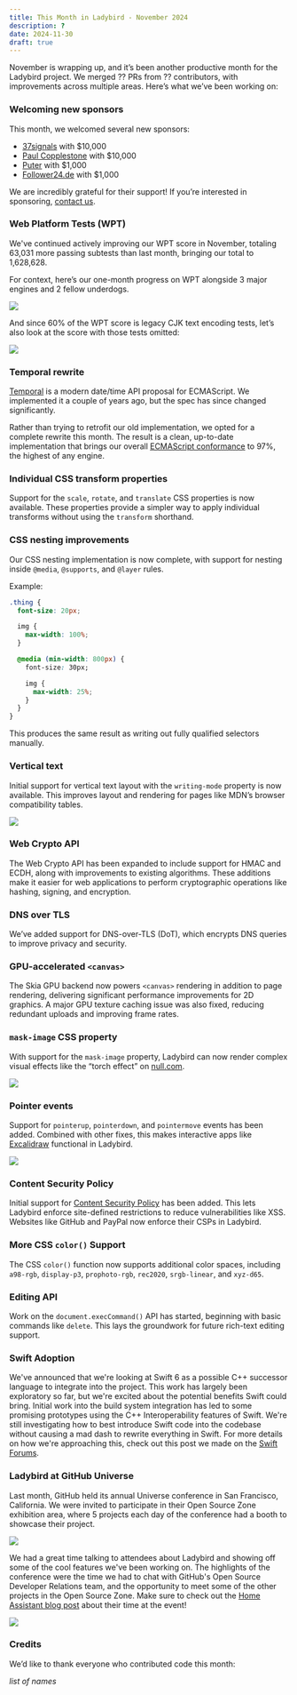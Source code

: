 ```yaml
---
title: This Month in Ladybird - November 2024
description: ?
date: 2024-11-30
draft: true
---
```


November is wrapping up, and it’s been another productive month for the Ladybird project. We merged ?? PRs from ?? contributors, with improvements across multiple areas. Here’s what we’ve been working on:

### Welcoming new sponsors

This month, we welcomed several new sponsors:

- [37signals](https://www.37signals.com) with $10,000
- [Paul Copplestone](https://paul.copplest.one) with $10,000
- [Puter](https://www.puter.com) with $1,000
- [Follower24.de](http://follower24.de) with $1,000

We are incredibly grateful for their support! If you’re interested in sponsoring, [contact us](mailto:contact@ladybird.org).

### Web Platform Tests (WPT)

We've continued actively improving our WPT score in November, totaling 63,031 more passing subtests than last month, bringing our total to 1,628,628.

For context, here’s our one-month progress on WPT alongside 3 major engines and 2 fellow underdogs.

![](/assets/img/newsletter-nov-2024-wpt-graph.gif)

And since 60% of the WPT score is legacy CJK text encoding tests, let’s also look at the score with those tests omitted:

![](/assets/img/newsletter-nov-2024-wpt-graph-no-encoding.gif)

### Temporal rewrite

[Temporal](https://tc39.es/proposal-temporal/docs/) is a modern date/time API proposal for ECMAScript. We implemented it a couple of years ago, but the spec has since changed significantly.

Rather than trying to retrofit our old implementation, we opted for a complete rewrite this month. The result is a clean, up-to-date implementation that brings our overall [ECMAScript conformance](https://test262.fyi/#) to 97%, the highest of any engine.

### Individual CSS transform properties

Support for the `scale`, `rotate`, and `translate` CSS properties is now available. These properties provide a simpler way to apply individual transforms without using the `transform` shorthand.

### CSS nesting improvements

Our CSS nesting implementation is now complete, with support for nesting inside `@media`, `@supports`, and `@layer` rules.

Example:

```css
.thing {
  font-size: 20px;

  img {
    max-width: 100%;
  }

  @media (min-width: 800px) {
    font-size: 30px;

    img {
      max-width: 25%;
    }
  }
}
```

This produces the same result as writing out fully qualified selectors manually.

### Vertical text

Initial support for vertical text layout with the `writing-mode` property is now available. This improves layout and rendering for pages like MDN’s browser compatibility tables.

![](/assets/img/newsletter-nov-2024-mdn-vertical-text.png)

### Web Crypto API

The Web Crypto API has been expanded to include support for HMAC and ECDH, along with improvements to existing algorithms. These additions make it easier for web applications to perform cryptographic operations like hashing, signing, and encryption.

### DNS over TLS

We’ve added support for DNS-over-TLS (DoT), which encrypts DNS queries to improve privacy and security.

### GPU-accelerated `<canvas>`

The Skia GPU backend now powers `<canvas>` rendering in addition to page rendering, delivering significant performance improvements for 2D graphics. A major GPU texture caching issue was also fixed, reducing redundant uploads and improving frame rates.

### `mask-image` CSS property

With support for the `mask-image` property, Ladybird can now render complex visual effects like the “torch effect” on [null.com](https://null.com).

![](/assets/img/newsletter-nov-2024-null-com.png)

### Pointer events

Support for `pointerup`, `pointerdown`, and `pointermove` events has been added. Combined with other fixes, this makes interactive apps like [Excalidraw](https://excalidraw.com) functional in Ladybird.

![](/assets/img/newsletter-nov-2024-excalidraw.png)

### Content Security Policy

Initial support for [Content Security Policy](https://developer.mozilla.org/en-US/docs/Web/HTTP/CSP) has been added. This lets Ladybird enforce site-defined restrictions to reduce vulnerabilities like XSS. Websites like GitHub and PayPal now enforce their CSPs in Ladybird.

### More CSS `color()` Support

The CSS `color()` function now supports additional color spaces, including `a98-rgb`, `display-p3`, `prophoto-rgb`, `rec2020`, `srgb-linear`, and `xyz-d65`.

### Editing API

Work on the `document.execCommand()` API has started, beginning with basic commands like `delete`. This lays the groundwork for future rich-text editing support.

### Swift Adoption

We've announced that we're looking at Swift 6 as a possible C++ successor language to integrate into the project. This work has largely been exploratory so far, but we're excited about the potential benefits Swift could bring.
Initial work into the build system integration has led to some promising prototypes using the C++ Interoperability features of Swift. We're still investigating how to best introduce Swift code into the codebase without causing
a mad dash to rewrite everything in Swift. For more details on how we're approaching this, check out this post we made on the [Swift Forums](https://forums.swift.org/t/ladybird-browser-and-swift-garbage-collection/76084).

### Ladybird at GitHub Universe

Last month, GitHub held its annual Universe conference in San Francisco, California. We were invited to participate in their Open Source Zone exhibition area, where 5 projects
each day of the conference had a booth to showcase their project.

![](/assets/img/newsletter-nov-2024-github-universe-oss-zone.jpg)

We had a great time talking to attendees about Ladybird and showing off some of the cool features we've been working on.
The highlights of the conference were the time we had to chat with GitHub's Open Source Developer Relations team, and the opportunity to meet some of the other projects in the Open Source Zone.
Make sure to check out the [Home Assistant blog post](https://www.home-assistant.io/blog/2024/11/18/event-wrapup-github-universe-24/) about their time at the event!

![](/assets/img/newsletter-nov-2024-github-universe-ladybird-booth.jpg)

### Credits

We’d like to thank everyone who contributed code this month:

_list of names_
